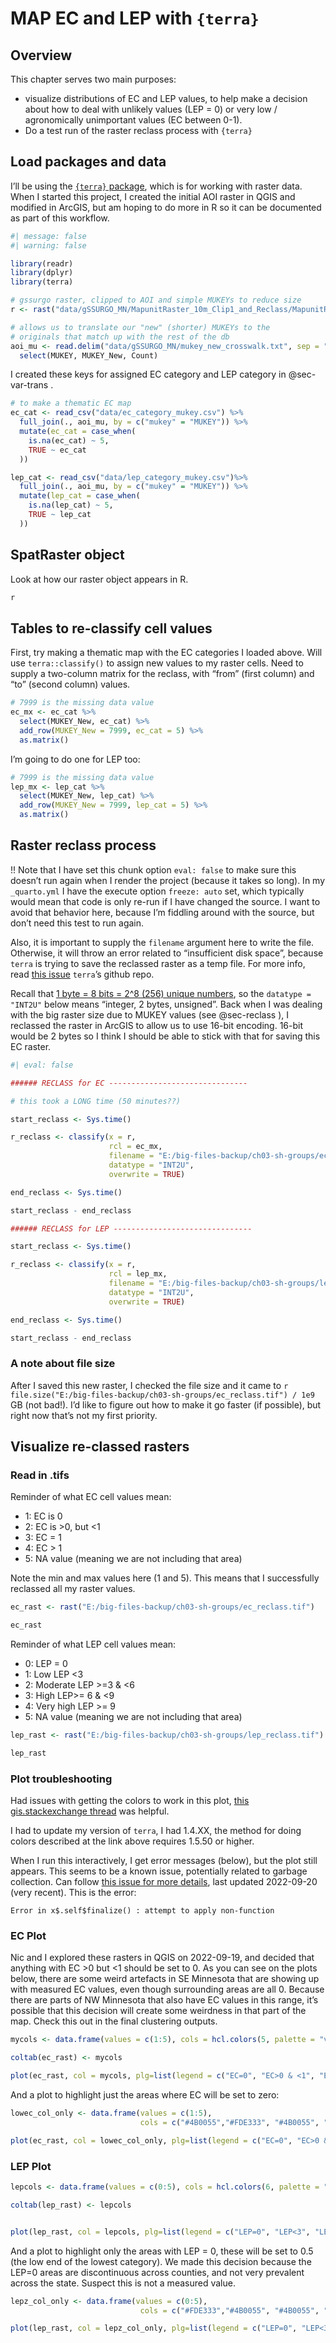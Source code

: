 # MAP EC and LEP with `{terra}` {#sec-map}

## Overview

This chapter serves two main purposes:

-   visualize distributions of EC and LEP values, to help make a decision about how to deal with unlikely values (LEP = 0) or very low / agronomically unimportant values (EC between 0-1).
-   Do a test run of the raster reclass process with `{terra}`

## Load packages and data

I'll be using the [`{terra}` package](https://rspatial.org/terra/pkg/index.html), which is for working with raster data.
When I started this project, I created the initial AOI raster in QGIS and modified in ArcGIS, but am hoping to do more in R so it can be documented as part of this workflow.

```r
#| message: false
#| warning: false

library(readr)
library(dplyr)
library(terra)

# gssurgo raster, clipped to AOI and simple MUKEYs to reduce size
r <- rast("data/gSSURGO_MN/MapunitRaster_10m_Clip1_and_Reclass/MapunitRaster_10m_Clip1_and_Reclass/Reclass_tif1.tif")

# allows us to translate our "new" (shorter) MUKEYs to the
# originals that match up with the rest of the db
aoi_mu <- read.delim("data/gSSURGO_MN/mukey_new_crosswalk.txt", sep = ",") %>% 
  select(MUKEY, MUKEY_New, Count)

```

I created these keys for assigned EC category and LEP category in @sec-var-trans .

```r

# to make a thematic EC map
ec_cat <- read_csv("data/ec_category_mukey.csv") %>%
  full_join(., aoi_mu, by = c("mukey" = "MUKEY")) %>% 
  mutate(ec_cat = case_when(
    is.na(ec_cat) ~ 5,
    TRUE ~ ec_cat
  ))

lep_cat <- read_csv("data/lep_category_mukey.csv")%>% 
  full_join(., aoi_mu, by = c("mukey" = "MUKEY")) %>% 
  mutate(lep_cat = case_when(
    is.na(lep_cat) ~ 5,
    TRUE ~ lep_cat
  ))

```

## SpatRaster object

Look at how our raster object appears in R.

```r
r
```

## Tables to re-classify cell values

First, try making a thematic map with the EC categories I loaded above.
Will use `terra::classify()` to assign new values to my raster cells.
Need to supply a two-column matrix for the reclass, with "from" (first column) and "to" (second column) values.

```r
# 7999 is the missing data value
ec_mx <- ec_cat %>% 
  select(MUKEY_New, ec_cat) %>% 
  add_row(MUKEY_New = 7999, ec_cat = 5) %>% 
  as.matrix()


```

I'm going to do one for LEP too:

```r
# 7999 is the missing data value
lep_mx <- lep_cat %>% 
  select(MUKEY_New, lep_cat) %>% 
  add_row(MUKEY_New = 7999, lep_cat = 5) %>% 
  as.matrix()

```

## Raster reclass process

!! Note that I have set this chunk option `eval: false` to make sure this doesn't run again when I render the project (because it takes so long).
In my `_quarto.yml` I have the execute option `freeze: auto` set, which typically would mean that code is only re-run if I have changed the source.
I want to avoid that behavior here, because I'm fiddling around with the source, but don't need this test to run again.

Also, it is important to supply the `filename` argument here to write the file.
Otherwise, it will throw an error related to "insufficient disk space", because `terra` is trying to save the reclassed raster as a temp file.
For more info, read [this issue](https://github.com/rspatial/terra/issues/612) `terra`'s github repo.

Recall that [1 byte = 8 bits = 2\^8 (256) unique numbers](https://web.stanford.edu/class/cs101/bits-bytes.html), so the `datatype = "INT2U"` below means "integer, 2 bytes, unsigned".
Back when I was dealing with the big raster size due to MUKEY values (see @sec-reclass ), I reclassed the raster in ArcGIS to allow us to use 16-bit encoding.
16-bit would be 2 bytes so I think I should be able to stick with that for saving this EC raster.

```r
#| eval: false

###### RECLASS for EC -------------------------------

# this took a LONG time (50 minutes??)

start_reclass <- Sys.time()

r_reclass <- classify(x = r,
                      rcl = ec_mx, 
                      filename = "E:/big-files-backup/ch03-sh-groups/ec_reclass.tif",
                      datatype = "INT2U", 
                      overwrite = TRUE)

end_reclass <- Sys.time() 

start_reclass - end_reclass

###### RECLASS for LEP -------------------------------

start_reclass <- Sys.time()

r_reclass <- classify(x = r,
                      rcl = lep_mx, 
                      filename = "E:/big-files-backup/ch03-sh-groups/lep_reclass.tif",
                      datatype = "INT2U", 
                      overwrite = TRUE)

end_reclass <- Sys.time() 

start_reclass - end_reclass


```

### A note about file size

After I saved this new raster, I checked the file size and it came to `r file.size("E:/big-files-backup/ch03-sh-groups/ec_reclass.tif") / 1e9` GB (not bad!).
I'd like to figure out how to make it go faster (if possible), but right now that's not my first priority.

## Visualize re-classed rasters

### Read in .tifs

Reminder of what EC cell values mean:

-   1: EC is 0
-   2: EC is \>0, but \<1
-   3: EC = 1
-   4: EC \> 1
-   5: NA value (meaning we are not including that area)

Note the min and max values here (1 and 5).
This means that I successfully reclassed all my raster values.

```r
ec_rast <- rast("E:/big-files-backup/ch03-sh-groups/ec_reclass.tif")

ec_rast
```

Reminder of what LEP cell values mean:

-   0: LEP = 0
-   1: Low LEP \<3
-   2: Moderate LEP \>=3 & \<6
-   3: High LEP\>= 6 & \<9
-   4: Very high LEP \>= 9
-   5: NA value (meaning we are not including that area)

```r

lep_rast <- rast("E:/big-files-backup/ch03-sh-groups/lep_reclass.tif")

lep_rast

```

### Plot troubleshooting

Had issues with getting the colors to work in this plot, [this gis.stackexchange thread](https://gis.stackexchange.com/questions/435011/plotting-a-categorical-terra-raster-with-a-colour-map) was helpful.

I had to update my version of `terra`, I had 1.4.XX, the method for doing colors described at the link above requires 1.5.50 or higher.

When I run this interactively, I get error messages (below), but the plot still appears.
This seems to be a known issue, potentially related to garbage collection.
Can follow [this issue for more details](https://github.com/rspatial/terra/issues/30), last updated 2022-09-20 (very recent).
This is the error:

`Error in x$.self$finalize() : attempt to apply non-function`

### EC Plot {#sec-ec-map}

Nic and I explored these rasters in QGIS on 2022-09-19, and decided that anything with EC \>0 but \<1 should be set to 0.
As you can see on the plots below, there are some weird artefacts in SE Minnesota that are showing up with measured EC values, even though surrounding areas are all 0.
Because there are parts of NW Minnesota that also have EC values in this range, it's possible that this decision will create some weirdness in that part of the map.
Check this out in the final clustering outputs.

```r

mycols <- data.frame(values = c(1:5), cols = hcl.colors(5, palette = "viridis"))

coltab(ec_rast) <- mycols

plot(ec_rast, col = mycols, plg=list(legend = c("EC=0", "EC>0 & <1", "EC=1", "EC>1", "Not Incl")), main = "EC Categories")

```

And a plot to highlight just the areas where EC will be set to zero:

```r

lowec_col_only <- data.frame(values = c(1:5),
                             cols = c("#4B0055","#FDE333", "#4B0055", "#4B0055", "#4B0055"))

plot(ec_rast, col = lowec_col_only, plg=list(legend = c("EC=0", "EC>0 & <1", "EC=1", "EC>1", "Not Incl")), main = "EC values to set to 0")

```

### LEP Plot {#sec-lep-map}

```r

lepcols <- data.frame(values = c(0:5), cols = hcl.colors(6, palette = "Zissou 1"))

coltab(lep_rast) <- lepcols


plot(lep_rast, col = lepcols, plg=list(legend = c("LEP=0", "LEP<3", "LEP>=3 & <6", "LEP>=6 & <9", "LEP >=9", "Not incl")), main = "LEP Categories")

```

And a plot to highlight only the areas with LEP = 0, these will be set to 0.5 (the low end of the lowest category).
We made this decision because the LEP=0 areas are discontinuous across counties, and not very prevalent across the state.
Suspect this is not a measured value.

```r

lepz_col_only <- data.frame(values = c(0:5),
                             cols = c("#FDE333","#4B0055", "#4B0055", "#4B0055", "#4B0055", "#4B0055"))

plot(lep_rast, col = lepz_col_only, plg=list(legend = c("LEP=0", "LEP<3", "LEP>=3 & <6", "LEP>=6 & <9", "LEP >=9", "Not incl")), main = "LEP values to set to 0.5")

```
